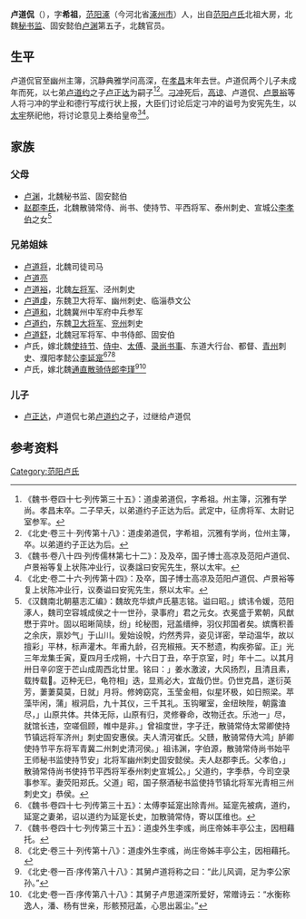 '''卢道侃'''（{{bd|？||？||}}），字'''希祖'''，[[范阳郡|范阳]][[涿县|涿]]（今河北省[[涿州市|涿州市]]）人，出自[[范阳卢氏|范阳卢氏]]北祖大房，北魏[[秘书监|秘书监]]、固安懿伯[[卢渊|卢渊]]第五子，北魏官员。

==生平==
卢道侃官至幽州主簿，沉静典雅学问高深，在[[孝昌_(年号)|孝昌]]末年去世。卢道侃两个儿子未成年而死，以七弟[[卢道约|卢道约]]之子[[卢正达|卢正达]]为嗣子<ref>《魏书·卷四十七·列传第三十五》：道虔弟道侃，字希祖。州主簿，沉雅有学尚。孝昌末卒。二子早夭，以弟道约子正达为后。武定中，征虏将军、太尉记室参军。</ref><ref>《北史·卷三十·列传第十八》：道虔弟道侃，字希祖，沉雅有学尚，位州主簿，卒。以弟道约子正达为后。</ref>。[[刁冲|刁冲]]死后，[[高谅|高谅]]、卢道侃、[[卢景裕|卢景裕]]等人将刁冲的学业和德行写成行状上报，大臣们讨论后定刁冲的谥号为安宪先生，以[[太牢|太牢]]祭祀他，将讨论意见上奏给皇帝<ref>《魏书·卷八十四·列传儒林第七十二》：及及卒，国子博士高凉及范阳卢道侃、卢景裕等复上状陈冲业行，议奏諡曰安宪先生，祭以太牢。</ref><ref>《北史·卷二十六·列传第十四》：及卒，国子博士高凉及范阳卢道侃、卢景裕等复上状陈冲业行，议奏谥曰安宪先生，祭以太牢。</ref>。

==家族==
{{main|范阳卢氏世系图}}

===父母===
*[[卢渊|卢渊]]，北魏秘书监、固安懿伯
*[[赵郡李氏|赵郡李氏]]，北魏散骑常侍、尚书、使持节、平西将军、泰州刺史、宣城公[[李孝伯|李孝伯]]之女<ref>《汉魏南北朝墓志汇编》：魏故充华嫔卢氏墓志铭。谥曰昭。」嫔讳令媛，范阳涿人，魏司空容城成侯之十一世孙，录事府」君之元女。衣冕盛于累朝，风猷懋于弈叶。固以昭晰简牍，纷」纶秘图，冠盖缙绅，羽仪邦国者矣。嫔膺积善之余庆，禀妙气」于山川。爰始设帨，灼然秀异，姿见详密，举动温华，故以擅彩」平林，标声灌木。年甫九龄，召充椒掖。天不慭遗，构疾弥留。正」光三年龙集壬寅，夏四月壬戍朔，十六日丁丑，卒于京室，时」年十二。以其月卅日辛卯窆于芒山成周西北廿里。铭曰：」姜水激波，大风扬烈，且清且素，载抟载𩗭。迈种无巳，龟符相」迭，显焉必大，宜哉仍世。仍世克昌，遂衍英芳，萋萋莫莫，日就」月将。修姱窈窕，玉莹金相，似星环极，如日照梁。苹藻毕闲，蒲」椒洞启，九十其仪，三千其礼。玉钩曜室，金纽映陛，朝露溘尽，」山原共体。共体无际，山原有归，灵修眷命，改物迁衣。乐池一」尽，就馆长违，空嗟佪顾，帷中是非。」曾祖度世，字子迁，散骑常侍太常卿使持节镇远将军济州」刺史固安惠侯。夫人清河崔氏。父赜，散骑常侍大鸿」胪卿使持节平东将军青冀二州刺史清河侯。」祖讳渊，字伯源，散骑常侍尚书始平王师秘书监使持节安」北将军幽州刺史固安懿侯。夫人赵郡李氏。父孝伯，」散骑常侍尚书使持节平西将军泰州刺史宣城公。」父道约，字季恭，今司空录事参军。妻荧阳郑氏。父道」昭，国子祭酒秘书监使持节镇北将军光青相三州刺史文」恭侯。</ref>

===兄弟姐妹===
*[[卢道将|卢道将]]，北魏司徒司马
*[[卢道亮|卢道亮]]
*[[卢道裕|卢道裕]]，北魏[[左将军|左将军]]、泾州刺史
*[[卢道虔|卢道虔]]，东魏卫大将军、幽州刺史、临淄恭文公
*[[卢道和|卢道和]]，北魏冀州中军府中兵参军
*[[卢道约|卢道约]]，东魏[[卫大将军|卫大将军]]、[[兖州|兖州]]刺史
*[[卢道舒|卢道舒]]，北魏冠军将军、中书侍郎、固安伯
*卢氏，嫁北魏[[使持节|使持节]]、[[侍中|侍中]]、[[太傅|太傅]]、[[录尚书事|录尚书事]]、东道大行台、都督、[[青州|青州]]刺史、濮阳孝懿公[[李延寔|李延寔]]<ref>《魏书·卷四十七·列传第三十五》：太傅李延寔出除青州。延寔先被病，道约，延寔之妻弟，诏以道约为延寔长史，加散骑常侍，寄以匡维也。</ref><ref>《魏书·卷四十七·列传第三十五》：道虔外生李彧，尚庄帝姊丰亭公主，因相藉托。</ref><ref>《北史·卷三十·列传第十八》：道虔外生李彧，尚庄帝姊丰亭公主，因相藉托。</ref>
*卢氏，嫁北魏[[通直散骑侍郎|通直散骑侍郎]][[李瑾_(陇西)|李瑾]]<ref>《北史·卷一百·序传第八十八》：其舅卢道将称之曰：“此儿风调，足为李公家孙。”</ref><ref>《北史·卷一百·序传第八十八》：其舅子卢思道深所爱好，常赠诗云：“水衡称逸人，潘、杨有世亲，形骸预冠盖，心思出嚣尘。”</ref>

===儿子===
*[[卢正达|卢正达]]，卢道侃七弟[[卢道约|卢道约]]之子，过继给卢道侃

==参考资料==
{{reflist}}

[[Category:范阳卢氏|Category:范阳卢氏]]